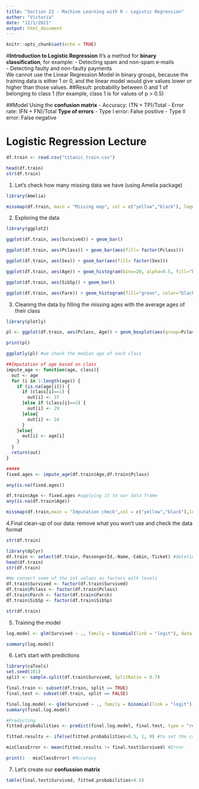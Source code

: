 ```yaml
---
title: "Section 22 - Machine Learning with R - Logistic Regression"
author: "Victoria"
date: "12/1/2021"
output: html_document
---
```


```r
knitr::opts_chunk$set(echo = TRUE)
```

#**Introduction to Logistic Regression**
It's a method for **binary classification**, for example:
- Detecting spam and non-spam e-mails  
- Detecting faulty and non-faulty payments  
We cannot use the Linear Regression Model in binary groups, because the training data is either 1 or 0, and the linear model would give values lower or higher than those values.
##Result: probability between 0 and 1 of belonging to class 1 (for example, class 1 is for values of p > 0.5)

##Model
Using the **confusion matrix**
- Accuracy: (TN + TP)/Total
- Error rate: (FN + FN)/Total
**Type of errors**
- Type I error: False positive
- Type II error: False negative

# Logistic Regression Lecture
```r
df.train <- read.csv("titanic_train.csv")

head(df.train)
str(df.train)
```
1. Let's check how many missing data we have (using Amelia package)
```r
library(Amelia)

missmap(df.train, main = "Missing map", col = c("yellow","black"), legend = FALSE) #we notice that in the AGE column we have lots of missing spaces
```

2. Exploring the data
```r
library(ggplot2)

ggplot(df.train, aes(Survived)) + geom_bar()

ggplot(df.train, aes(Pclass)) + geom_bar(aes(fill= factor(Pclass)))

ggplot(df.train, aes(Sex)) + geom_bar(aes(fill= factor(Sex)))

ggplot(df.train, aes(Age)) + geom_histogram(bins=20, alpha=0.5, fill="blue")

ggplot(df.train, aes(SibSp)) + geom_bar()

ggplot(df.train, aes(Fare)) + geom_histogram(fill="green", color="black")
```
3. Cleaning the data by filling the missing ages with the average ages of their class
```r
library(plotly)

pl <- ggplot(df.train, aes(Pclass, Age)) + geom_boxplot(aes(group=Pclass,fill=factor(Pclass)),alpha=0.4) + scale_y_continuous(breaks = seq(min(0),max(80),by = 2)) + theme_bw()

print(pl)

ggplotly(pl) #we check the median age of each class

##Imputation of age based on class
impute_age <- function(age, class){
  out <- age
  for (i in 1:length(age)) {
    if (is.na(age[i])) {
      if (class[i]==1) {
        out[i] <- 37
      }else if (class[i]==2) {
        out[i] <- 29
      }else{
        out[i] <- 24
      }
    }else{
      out[i] <- age[i]
    }
  }
  return(out)
}

#####
fixed.ages <- impute_age(df.train$Age,df.train$Pclass)

any(is.na(fixed.ages))

df.train$Age <- fixed.ages #applying it to our data frame
any(is.na(df.train$Age))

missmap(df.train,main = "Imputation check",col = c("yellow","black"),legend = FALSE) #we check for missing values
```

4.Final clean-up of our data: remove what you won't use and check the data format
```r
str(df.train)

library(dplyr)
df.train <- select(df.train,-PassengerId,-Name,-Cabin,-Ticket) #deleting the selected columns
head(df.train)
str(df.train)

```
```r
#We convert some of the int values as factors with levels
df.train$Survived <- factor(df.train$Survived)
df.train$Pclass <- factor(df.train$Pclass)
df.train$Parch <- factor(df.train$Parch)
df.train$SibSp <- factor(df.train$SibSp)

str(df.train)
```

5. Training the model
```r
log.model <- glm(Survived ~ ., family = binomial(link = "logit"), data = df.train) #logistic regression model

summary(log.model)
```

6. Let's start with predictions
```r
library(caTools)
set.seed(101)
split <- sample.split(df.train$Survived, SplitRatio = 0.7)

final.train <- subset(df.train, split == TRUE)
final.test <- subset(df.train, split == FALSE)

final.log.model <- glm(Survived ~ ., family = binomial(link = "logit"), data = final.train )
summary(final.log.model)

#Predicting
fitted.probabilities <- predict(final.log.model, final.test, type = "response")

fitted.results <- ifelse(fitted.probabilities>0.5, 1, 0) #to set the categories out of the probabilities values

misClassError <- mean(fitted.results != final.test$Survived) #Error

print(1 - misClassError) #Accuracy
```
7. Let's create our **confussion matrix**
```r
table(final.test$Survived, fitted.probabilities>0.5)
```

